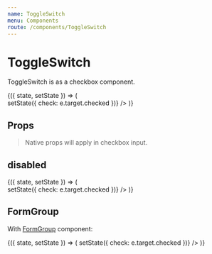```yaml
---
name: ToggleSwitch
menu: Components
route: /components/ToggleSwitch
---
```



# ToggleSwitch

ToggleSwitch is as a checkbox component.

<Playground>
	<State initial={{ check: false }}>
		{({ state, setState }) => (
			<form>
				<ToggleSwitch label={state.check ? 'Activated' : 'Deactivated'} checked={state.check} onChange={e => setState({ check: e.target.checked })} />
			</form>
		)}
	</State>
</Playground>

## Props

<Props of={ToggleSwitch} />

> Native props will apply in checkbox input.

## disabled

<Playground>
	<State initial={{ check: true }}>
		{({ state, setState }) => (
			<form>
				<ToggleSwitch label="This is checked" checked={state.check} disabled onChange={e => setState({ check: e.target.checked })} />
				<ToggleSwitch label="This isn't checked" disabled />
			</form>
		)}
	</State>
</Playground>

## FormGroup

With [FormGroup](/components/FormGroup) component:

<Playground>
	<FormGroup label="Status" tooltip="Lorem ipsum" helpText="Active or deactive status">
		<State initial={{ check: true }}>
			{({ state, setState }) => (
				<ToggleSwitch label={state.check ? 'Activated' : 'Deactivated'} checked={state.check} onChange={e => setState({ check: e.target.checked })} />
			)}
		</State>
	</FormGroup>
</Playground>
